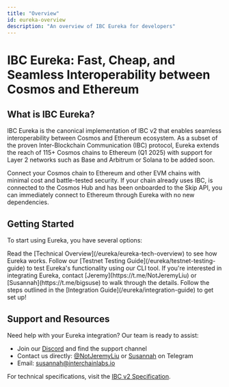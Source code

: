 ```yaml
---
title: "Overview"
id: eureka-overview
description: "An overview of IBC Eureka for developers"
---
```


# IBC Eureka: Fast, Cheap, and Seamless Interoperability between Cosmos and Ethereum

## What is IBC Eureka?

IBC Eureka is the canonical implementation of IBC v2 that enables seamless interoperability between Cosmos and Ethereum ecosystem. As a subset of the proven Inter-Blockchain Communication (IBC) protocol, Eureka extends the reach of 115+ Cosmos chains to Ethereum (Q1 2025) with support for Layer 2 networks such as Base and Arbitrum or Solana to be added soon.

<CardGroup cols={2}>
  <Card title="Connect Your Chain" icon="ethereum">
    Connect your Cosmos chain to Ethereum and other EVM chains with minimal cost and battle-tested security.
  </Card>
  <Card title="Instant Compatibility" icon="puzzle">
    If your chain already uses IBC, is connected to the Cosmos Hub and has been onboarded to the Skip API, you can immediately connect to Ethereum through Eureka with no new dependencies.
  </Card>
</CardGroup>

## Getting Started

To start using Eureka, you have several options:

<Steps>
  <Step title="Understand the Tech">
    Read the [Technical Overview](/eureka/eureka-tech-overview) to see how Eureka works.
  </Step>
  <Step title="Explore the Testnet">
    Follow our [Testnet Testing Guide](/eureka/testnet-testing-guide) to test Eureka's functionality using our CLI tool.
  </Step>
  <Step title="Connect with Us">
    If you're interested in integrating Eureka, contact [Jeremy](https://t.me/NotJeremyLiu) or [Susannah](https://t.me/bigsuse) to walk through the details.
  </Step>
  <Step title="Integrate Eureka">
    Follow the steps outlined in the [Integration Guide](/eureka/integration-guide) to get set up!
  </Step>
</Steps>

## Support and Resources

Need help with your Eureka integration? Our team is ready to assist:

- Join our [Discord](https://discord.gg/cosmos) and find the support channel
- Contact us directly: [@NotJeremyLiu](https://t.me/NotJeremyLiu) or [Susannah](https://t.me/bigsuse) on Telegram
- Email: susannah@interchainlabs.io

For technical specifications, visit the [IBC v2 Specification](https://github.com/cosmos/ibc/tree/main/spec/IBC_V2).
